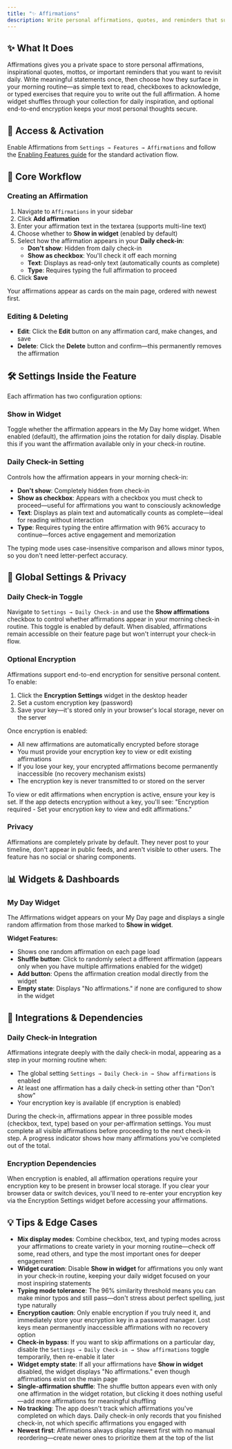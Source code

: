 ```yaml
---
title: "✨ Affirmations"
description: Write personal affirmations, quotes, and reminders that surface in your daily check-in routine
---
```


## ✨ What It Does

Affirmations gives you a private space to store personal affirmations, inspirational quotes, mottos, or important reminders that you want to revisit daily. Write meaningful statements once, then choose how they surface in your morning routine—as simple text to read, checkboxes to acknowledge, or typed exercises that require you to write out the full affirmation. A home widget shuffles through your collection for daily inspiration, and optional end-to-end encryption keeps your most personal thoughts secure.

## 🚪 Access & Activation

Enable Affirmations from `Settings → Features → Affirmations` and follow the [Enabling Features guide](/docs/enabling-features) for the standard activation flow.

## 🧭 Core Workflow

### Creating an Affirmation

1. Navigate to `Affirmations` in your sidebar
2. Click **Add affirmation**
3. Enter your affirmation text in the textarea (supports multi-line text)
4. Choose whether to **Show in widget** (enabled by default)
5. Select how the affirmation appears in your **Daily check-in**:
   - **Don't show**: Hidden from daily check-in
   - **Show as checkbox**: You'll check it off each morning
   - **Text**: Displays as read-only text (automatically counts as complete)
   - **Type**: Requires typing the full affirmation to proceed
6. Click **Save**

Your affirmations appear as cards on the main page, ordered with newest first.

### Editing & Deleting

- **Edit**: Click the **Edit** button on any affirmation card, make changes, and save
- **Delete**: Click the **Delete** button and confirm—this permanently removes the affirmation

## 🛠️ Settings Inside the Feature

Each affirmation has two configuration options:

### Show in Widget

Toggle whether the affirmation appears in the My Day home widget. When enabled (default), the affirmation joins the rotation for daily display. Disable this if you want the affirmation available only in your check-in routine.

### Daily Check-in Setting

Controls how the affirmation appears in your morning check-in:

- **Don't show**: Completely hidden from check-in
- **Show as checkbox**: Appears with a checkbox you must check to proceed—useful for affirmations you want to consciously acknowledge
- **Text**: Displays as plain text and automatically counts as complete—ideal for reading without interaction
- **Type**: Requires typing the entire affirmation with 96% accuracy to continue—forces active engagement and memorization

The typing mode uses case-insensitive comparison and allows minor typos, so you don't need letter-perfect accuracy.

## 🔐 Global Settings & Privacy

### Daily Check-in Toggle

Navigate to `Settings → Daily Check-in` and use the **Show affirmations** checkbox to control whether affirmations appear in your morning check-in routine. This toggle is enabled by default. When disabled, affirmations remain accessible on their feature page but won't interrupt your check-in flow.

### Optional Encryption

Affirmations support end-to-end encryption for sensitive personal content. To enable:

1. Click the **Encryption Settings** widget in the desktop header
2. Set a custom encryption key (password)
3. Save your key—it's stored only in your browser's local storage, never on the server

Once encryption is enabled:
- All new affirmations are automatically encrypted before storage
- You must provide your encryption key to view or edit existing affirmations
- If you lose your key, your encrypted affirmations become permanently inaccessible (no recovery mechanism exists)
- The encryption key is never transmitted to or stored on the server

To view or edit affirmations when encryption is active, ensure your key is set. If the app detects encryption without a key, you'll see: "Encryption required - Set your encryption key to view and edit affirmations."

### Privacy

Affirmations are completely private by default. They never post to your timeline, don't appear in public feeds, and aren't visible to other users. The feature has no social or sharing components.

## 📊 Widgets & Dashboards

### My Day Widget

The Affirmations widget appears on your My Day page and displays a single random affirmation from those marked to **Show in widget**.

**Widget Features:**
- Shows one random affirmation on each page load
- **Shuffle button**: Click to randomly select a different affirmation (appears only when you have multiple affirmations enabled for the widget)
- **Add button**: Opens the affirmation creation modal directly from the widget
- **Empty state**: Displays "No affirmations." if none are configured to show in the widget

## 🔗 Integrations & Dependencies

### Daily Check-in Integration

Affirmations integrate deeply with the daily check-in modal, appearing as a step in your morning routine when:
- The global setting `Settings → Daily Check-in → Show affirmations` is enabled
- At least one affirmation has a daily check-in setting other than "Don't show"
- Your encryption key is available (if encryption is enabled)

During the check-in, affirmations appear in three possible modes (checkbox, text, type) based on your per-affirmation settings. You must complete all visible affirmations before proceeding to the next check-in step. A progress indicator shows how many affirmations you've completed out of the total.

### Encryption Dependencies

When encryption is enabled, all affirmation operations require your encryption key to be present in browser local storage. If you clear your browser data or switch devices, you'll need to re-enter your encryption key via the Encryption Settings widget before accessing your affirmations.

## 💡 Tips & Edge Cases

- **Mix display modes**: Combine checkbox, text, and typing modes across your affirmations to create variety in your morning routine—check off some, read others, and type the most important ones for deeper engagement
- **Widget curation**: Disable **Show in widget** for affirmations you only want in your check-in routine, keeping your daily widget focused on your most inspiring statements
- **Typing mode tolerance**: The 96% similarity threshold means you can make minor typos and still pass—don't stress about perfect spelling, just type naturally
- **Encryption caution**: Only enable encryption if you truly need it, and immediately store your encryption key in a password manager. Lost keys mean permanently inaccessible affirmations with no recovery option
- **Check-in bypass**: If you want to skip affirmations on a particular day, disable the `Settings → Daily Check-in → Show affirmations` toggle temporarily, then re-enable it later
- **Widget empty state**: If all your affirmations have **Show in widget** disabled, the widget displays "No affirmations." even though affirmations exist on the main page
- **Single-affirmation shuffle**: The shuffle button appears even with only one affirmation in the widget rotation, but clicking it does nothing useful—add more affirmations for meaningful shuffling
- **No tracking**: The app doesn't track which affirmations you've completed on which days. Daily check-in only records that you finished check-in, not which specific affirmations you engaged with
- **Newest first**: Affirmations always display newest first with no manual reordering—create newer ones to prioritize them at the top of the list
